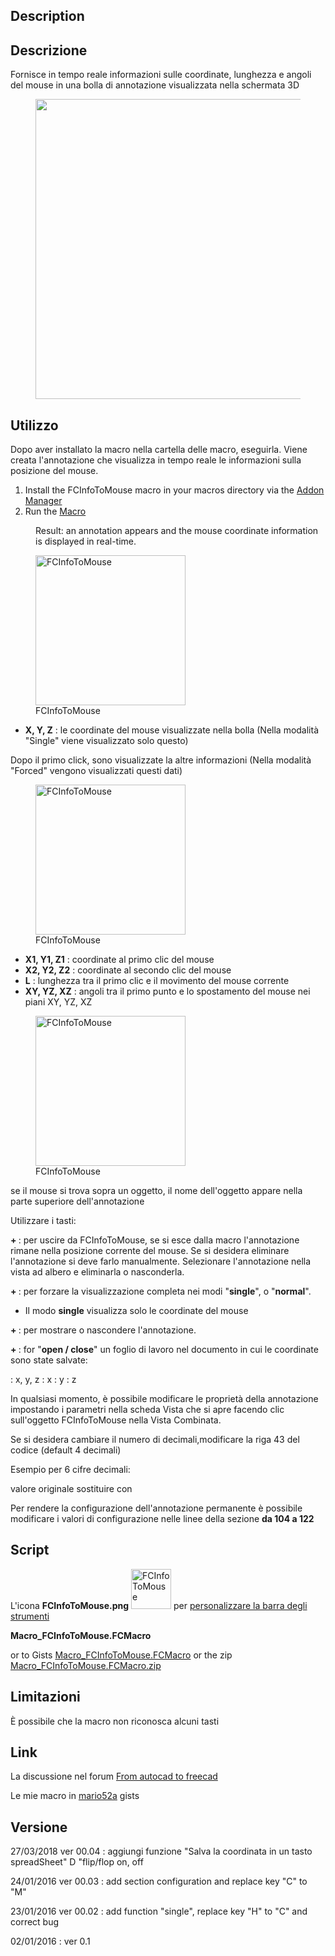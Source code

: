 <languages/>

<div class="mw-translate-fuzzy">
{{Macro/it
|Name=Macro FCInfoToMouse
|Translate=Info dal mouse
|Icon=FCInfoToMouse.png
|Description=Fornisce in tempo reale informazioni sulle coordinate, lunghezza e angoli del mouse.
|Author=Mario52
|Version=00.05
|Date=2021-04-14
}}
</div>

==Description==

<div class="mw-translate-fuzzy">
==Descrizione==
Fornisce in tempo reale informazioni sulle coordinate, lunghezza e angoli del mouse in una bolla di annotazione visualizzata nella schermata 3D
</div>

{{Codeextralink|https://gist.githubusercontent.com/mario52a/974214c4b83beaa41495/raw/7789c1995dba2af74a14d549638267f7740c036c/Macro_FCInfoToMouse.FCMacro}}

[[File:Macro FCInfoToMouse 00.png|480px|]]
<div class="mw-translate-fuzzy">
{{Caption|FCInfoToMouse}}
</div>

<span id="Usage"></span>
<div class="mw-translate-fuzzy">
==Utilizzo==
Dopo aver installato la macro nella cartella delle macro, eseguirla. Viene creata l'annotazione che visualizza in tempo reale le informazioni sulla posizione del mouse.
</div>

# Install the FCInfoToMouse macro in your macros directory via the [[Std_AddonMgr|Addon Manager]]
# Run the [[Macros|Macro]] 
: Result: an annotation appears and the mouse coordinate information is displayed in real-time.

<div class="mw-translate-fuzzy">
[[File:Macro FCInfoToMouse 01.png|240px|left|FCInfoToMouse ]]
</div>

<div class="mw-translate-fuzzy">
* '''X, Y, Z''' : le coordinate del mouse visualizzate nella bolla (Nella modalità "Single" viene visualizzato solo questo)<br />
</div>

<div class="mw-translate-fuzzy">
Dopo il primo click, sono visualizzate la altre informazioni (Nella modalità "Forced" vengono visualizzati questi dati)
</div>

<div class="mw-translate-fuzzy">
[[File:Macro FCInfoToMouse 02.png|240px|left|FCInfoToMouse ]]
</div>

<div class="mw-translate-fuzzy">
* '''X1, Y1, Z1''' : coordinate al primo clic del mouse 
* '''X2, Y2, Z2''' : coordinate al secondo clic del mouse 
* '''L''' : lunghezza tra il primo clic e il movimento del mouse corrente
* '''XY, YZ, XZ''' : angoli tra il primo punto e lo spostamento del mouse nei piani XY, YZ, XZ
</div>
{{clear}}

<div class="mw-translate-fuzzy">
[[File:Macro FCInfoToMouse 03.png|240px|left|FCInfoToMouse ]]
</div>

<div class="mw-translate-fuzzy">
se il mouse si trova sopra un oggetto, il nome dell'oggetto appare nella parte superiore dell'annotazione
</div>

{{clear}}
<span id="Keyboard_Shortcuts"></span>
<div class="mw-translate-fuzzy">
Utilizzare i tasti:
</div>

<div class="mw-translate-fuzzy">
'''{{KEY|SHIFT}} + {{KEY|Q}}''' : per uscire da FCInfoToMouse, se si esce dalla macro l'annotazione rimane nella posizione corrente del mouse. Se si desidera eliminare l'annotazione si deve farlo manualmente. Selezionare l'annotazione nella vista ad albero e eliminarla o nasconderla.
</div>

<div class="mw-translate-fuzzy">
'''{{KEY|SHIFT}} + {{KEY|M}}''' : per forzare la visualizzazione completa nei modi "'''single'''", o "'''normal'''".
* Il modo '''single''' visualizza solo le coordinate del mouse
</div>

'''{{KEY|SHIFT}} + {{KEY|C}}''' : per mostrare o nascondere l'annotazione.

<div class="mw-translate-fuzzy">
'''{{KEY|SHIFT}} + {{KEY|D}}''' : for "'''open / close'''" un foglio di lavoro nel documento in cui le coordinate sono state salvate:
</div>

<div class="mw-translate-fuzzy">
{{KEY|cell '''A'''}} : x, y, z {{KEY|cell '''B'''}} : x {{KEY|cell '''C'''}} : y {{KEY|cell '''D'''}} : z
</div>

<div class="mw-translate-fuzzy">
In qualsiasi momento, è possibile modificare le proprietà della annotazione impostando i parametri nella scheda Vista che si apre facendo clic sull'oggetto FCInfoToMouse nella Vista Combinata.
</div>

Se si desidera cambiare il numero di decimali,modificare la riga 43 del codice (default 4 decimali)

Esempio per 6 cifre decimali:

valore originale
{{Code|code=
global arrondi    ; arrondi    = 4
}}
sostituire con
{{Code|code=
global arrondi    ; arrondi    = 6
}}

Per rendere la configurazione dell'annotazione permanente è possibile modificare i valori di configurazione nelle linee della sezione '''da 104 a 122'''

==Script== 
L'icona '''FCInfoToMouse.png''' [[File:FCInfoToMouse.png|64px|FCInfoToMouse]] per [http://www.freecadweb.org/wiki/index.php?title=Customize_ToolsBar/it personalizzare la barra degli strumenti]

'''Macro_FCInfoToMouse.FCMacro''' 

{{MacroCode|code=

# -*- coding: utf-8 -*-
"""
***************************************************************************
*   Copyright (c) 2016 <mario52>                                          *
*                                                                         *
*   This file is a supplement to the FreeCAD CAx development system.      *
*                                                                         *
*   This program is free software; you can redistribute it and/or modify  *
*   it under the terms of the GNU Lesser General Public License (LGPL)    *
*   as published by the Free Software Foundation; either version 2 of     *
*   the License, or (at your option) any later version.                   *
*   for detail see the LICENCE text file.                                 *
*                                                                         *
*   This software is distributed in the hope that it will be useful,      *
*   but WITHOUT ANY WARRANTY; without even the implied warranty of        *
*   MERCHANTABILITY or FITNESS FOR A PARTICULAR PURPOSE.  See the         *
*   GNU Library General Public License for more details.                  *
*                                                                         *
*   You should have received a copy of the GNU Library General Public     *
*   License along with this macro; if not, write to the Free Software     *
*   Foundation, Inc., 59 Temple Place, Suite 330, Boston, MA  02111-1307  *
*   USA                                                                   *
***************************************************************************
*           WARNING! All changes in this file will be lost and            *  
*                  may cause malfunction of the program                   *
***************************************************************************
"""
# http://forum.freecadweb.org/viewtopic.php?f=22&t=9215
# FCInfoToMouse

__title__   = "FCInfoToMouse"
__author__  = "Mario52"
__url__     = "https://www.freecadweb.org/wiki/Macro_FCInfoToMouse"
__version__ = "00.04"
__date__    = "27/03/2018"
#
import Draft, Part
import math,FreeCAD
from FreeCAD import Base
import time
App = FreeCAD

global arrondi    ; arrondi    = 4

global objectAnn  ; objectAnn  = "" 
global positionX1 ; positionX1 = 0.0
global positionY1 ; positionY1 = 0.0
global positionZ1 ; positionZ1 = 0.0
global force      ; force      = 0
global hidden     ; hidden     = 0
global coorBegin  ; coorBegin  = ""
global pas        ; pas        = 0

global spreadSheet; spreadSheet= 0
global compteur   ; compteur   = 0 
global spread     ; spread     = ""

from math import sqrt, pi, sin, cos, asin, acos, atan, atan2, degrees

def angle2(vecteur_x1,vecteur_y1,vecteur_x2,vecteur_y2,mode):   #tester getAngle ( Vector )
# calcul de l'inclinaison d'une ligne a partir de deux Vecteurs
# si "mode" = 1 alors affichage en degres sinon en radian
    try:
        deltaX = vecteur_x2 - vecteur_x1
        deltaY = vecteur_y2 - vecteur_y1
        if mode ==1:
            angle = degrees(atan2(float(deltaY),float(deltaX))) # degres  (mode = 1)
        else:
            angle = atan2(float(deltaY),float(deltaX))          # radian  (mode = 0)
        return round(angle,arrondi)
    except Exception:
        None

def sub(first, other): 
	"sub(Vector,Vector) - subtracts second vector from first one"
	if isinstance(first,FreeCAD.Vector) and isinstance(other,FreeCAD.Vector):
		return FreeCAD.Vector(first.x-other.x, first.y-other.y, first.z-other.z)

def length(first):
	"lengh(Vector) - gives vector length"
	if isinstance(first,FreeCAD.Vector):
		return math.sqrt(first.x*first.x + first.y*first.y + first.z*first.z)

def dist(first, other):
	"dist(Vector,Vector) - returns the distance between both points/vectors"
	if isinstance(first,FreeCAD.Vector) and isinstance(other,FreeCAD.Vector):
		return length(sub(first,other))

def codeColor(color):
    try:
        rgb = float((float(color)/255.0))
    except Exception:
        rgb = 0.0
    return rgb


doc = FreeCAD.ActiveDocument    
if doc == None:
    doc = FreeCAD.newDocument()

# for modify the configuration : line 104 to 122
# PS: if DisplayMode = "Line" and Frame = False the annotation is transparent
#
##### Configuration  Modify here # Begin #######################################
                                                                               #
#BackgroundColor :                                                             #
red_B           = 0.0                # 0.0 to 255.0                            #
green_B         = 84.0               # 0.0 to 255.0                            #
blue_B          = 255.0              # 0.0 to 255.0                            #
                                                                               #
displayMode     = "Line"             # "Line" or "Object"                      #
fontName        = "MS Shell Dlg 2"   # "MS Shell Dlg 2" for Windows            #
fontSize        = 8.0                # Font size                               #
frame           = False              # "False" or "True"                       #
justification   = "Left"             # "Left", "Right", "Center"               #
                                                                               #
#TextColor       :                                                             #
red_T           = 255.0              # 0.0 to 255.0                            #
green_T         = 255.0              # 0.0 to 255.0                            #
blue_T          = 255.0              # 0.0 to 255.0                            #
                                                                               #
##### Configuration  End End ###################################################

v=Gui.activeDocument().activeView()
objectAnn = App.ActiveDocument.addObject("App::AnnotationLabel","FCInfoToMouse")# create work annotation
objectAnn.LabelText=["Hello FreeCAD World"]

FreeCADGui.getDocument(doc.Name).getObject(objectAnn.Label).BackgroundColor = (codeColor(red_B),codeColor(green_B),codeColor(blue_B))   #
FreeCADGui.getDocument(doc.Name).getObject(objectAnn.Label).DisplayMode     = displayMode                                               #
FreeCADGui.getDocument(doc.Name).getObject(objectAnn.Label).FontName        = fontName                                                  #
FreeCADGui.getDocument(doc.Name).getObject(objectAnn.Label).FontSize        = fontSize                                                  #
FreeCADGui.getDocument(doc.Name).getObject(objectAnn.Label).Frame           = frame                                                     #
FreeCADGui.getDocument(doc.Name).getObject(objectAnn.Label).Justification   = justification                                             #
FreeCADGui.getDocument(doc.Name).getObject(objectAnn.Label).TextColor       = (codeColor(red_T),codeColor(green_T),codeColor(blue_T))   #

import os, sys, platform
global PolicePath;    PolicePath = ""

#if platform.system() == "Windows" :
#    PolicePath = "C:/Windows/Fonts/ARIAL.TTF"
#elif platform.system() == "Linux" :
#    PolicePath = "/usr/share/fonts/truetype/ubuntu-font-family/Ubuntu-M.ttf"
#elif platform.system() == "Darwin":
#    PolicePath = "/Library/Fonts/Arial.ttf"
#else:
#    PolicePath = "C:/Windows/Fonts/ARIAL.TTF"

p=FreeCAD.ParamGet("User parameter:BaseApp/Preferences/Mod/Draft")
PolicePath = p.GetString("FontFile")

class ViewObserver:
    def __init__(self, view):
       self.view = view

    def logPosition(self, info):
        global objectAnn
        global positionX1, positionY1, positionZ1
        global pas, arrondi
        global coorBegin
        global force
        global hidden
        global PolicePath
        global spreadSheet
        global compteur
        global spread

######## for testing key ############
#        try:                       #
#            print info["Key"]      #
#            print info["State"]    #
##            print ord(info["Key"]) #
#        except Exception:          #
#            None                   #
#####################################

        Button1 = 0

        try:
            if (info["Key"] == "Q") and (info["State"] == "DOWN"):                        # SHIFT + Q for quit
                v.removeEventCallback("SoEvent",c)                                        # close event observation
                FreeCAD.Console.PrintMessage( "End FCInfoToMouse" + "\n")
        except Exception:
            None

        try:
            if (info["Key"] == "M") and (info["State"] == "DOWN"):                        # SHIFT + M for force display
                if force == 0:
                    force = 1
                    FreeCAD.Console.PrintMessage( "Forced " + "\n")
                elif force == 1:
                    force = 2
                    FreeCAD.Console.PrintMessage( "Single " + "\n")
                elif force == 2:
                    force = 0
                    FreeCAD.Console.PrintMessage( "Normal " + "\n")
        except Exception:
            None

        try:
            if (info["Key"] == "C") and (info["State"] == "DOWN"):                        # SHIFT + C for hidden / visible annotation OK
                if hidden == 0:
                    hidden = 1
                    FreeCADGui.getDocument(doc.Name).getObject(objectAnn.Label).Visibility = False
                    FreeCAD.Console.PrintMessage( "concealed " + "\n")
                else:
                    hidden = 0
                    FreeCADGui.getDocument(doc.Name).getObject(objectAnn.Label).Visibility = True
                    FreeCAD.Console.PrintMessage( "visible " + "\n")
        except Exception:
            None

        try:
            if (info["Key"] == "D") and (info["State"] == "DOWN"):                        # SHIFT + S for Open spreadSheet
                if spreadSheet == 0:
                    #spread = FreeCAD.ActiveDocument.getObjectsByLabel(spread.Name)[0]    # for append in existant SpreadSheet
                    spread = App.activeDocument().addObject('Spreadsheet::Sheet','MySpreedSheett')
                    spreadSheet = 1
                    FreeCAD.Console.PrintMessage("SpreadSheet open : " + spread.Name + "\n")
                else:
                    spreadSheet = 0
                    FreeCAD.Console.PrintMessage("SpreadSheet closed" + "\n")
                compteur    = 0
        except Exception:
            None

        try:
            object2 = ""
            object = v.getObjectInfo(v.getCursorPos())                                    # here for object preselected
            object2 = object["Object"] + "." + object["Component"]                        # object + component
            pnt = FreeCAD.Vector(float(object["x"]),float(object["y"]),float(object["z"]))# vector on position mouse to object
#            print "pnt ",pnt
        except Exception:
            pos = info["Position"]                                                        # if mouse in 3D view
            pnt = self.view.getPoint(pos)                                                 # vector detect on mouse position 3D view
#            print "pnt ",pnt

        try:
            if (info["Button"] == "BUTTON1") and (info["State"] == "DOWN"):               # coordinates clic to mouse
                positionX1 = round(pnt[0],arrondi)
                positionY1 = round(pnt[1],arrondi)
                positionZ1 = round(pnt[2],arrondi)
                
                coorBegin = ""
                coorBegin = "X1: "+str(positionX1)+"  Y1: "+str(positionY1)+"  Z1: "+str(positionZ1)
                if pas == 0:
                    pas = 1
                else:
                    pas = 0

                try:                                                   # spreadSheet
                    if spreadSheet == 1:
                        compteur += 1
                        spread.set("A"+str(compteur) ,  str(positionX1) + ", " + str(positionY1) + ", " + str(positionZ1))
                        spread.set("B"+str(compteur) ,  str(positionX1))
                        spread.set("C"+str(compteur) ,  str(positionY1))
                        spread.set("D"+str(compteur) ,  str(positionZ1))
                        App.ActiveDocument.recompute()
                        FreeCAD.Console.PrintMessage(str(compteur) + " : " +  str(positionX1) + ", " + str(positionY1) + ", " + str(positionZ1) + "\n")
                except Exception:
                    None
                
        except Exception:
            None

        try:
            objectAnn.BasePosition = (pnt[0], pnt[1], pnt[2])
            if force == 2:
                objectAnn.LabelText = ["X: " + str(round(pnt[0],arrondi)) + " Y: " + str(round(pnt[1],arrondi)) + " Z: " + str(round(pnt[2],arrondi))]
            else:
                if ((pas == 1) or (force == 1)):
                    coorEnd = longueur = angles = ""
                    coorEnd = "X2: " + str(round(pnt[0],arrondi)) + "  Y2: " + str(round(pnt[1],arrondi)) + "  Z2: " + str(round(pnt[2],arrondi))
                    longueur = "L: " + str(round(dist(FreeCAD.Vector(positionX1,positionY1,positionZ1), FreeCAD.Vector(pnt[0], pnt[1], pnt[2])),12)) # around to 12 decimales
                    alphaXY = alphaXY = alphaXZ = 0.0
                    alphaXY = str(round(angle2(positionX1,positionY1,pnt[0],pnt[1],1),arrondi))
                    alphaYZ = str(round(angle2(positionY1,positionZ1,pnt[1],pnt[2],1),arrondi))
                    alphaXZ = str(round(angle2(positionX1,positionZ1,pnt[0],pnt[2],1),arrondi))
        
                    angles = "XY: " + alphaXY + unichr(176) + "  YZ: " + alphaYZ + unichr(176) + "  XZ: " + alphaXZ + unichr(176)    # unichr(176) = degrees character
        
                    if object2 == "":
                        objectAnn.LabelText = [coorBegin, coorEnd, longueur, angles,]
                    else:
                        objectAnn.LabelText = [object2, coorBegin, coorEnd, longueur, angles,]
                else:
                    if object2 == "":
                        objectAnn.LabelText = ["X: " + str(round(pnt[0],arrondi)) + " Y: " + str(round(pnt[1],arrondi)) + " Z: " + str(round(pnt[2],arrondi)),]
                    else:
                        objectAnn.LabelText = [object2, "X: " + str(round(pnt[0],arrondi)) + " Y: " + str(round(pnt[1],arrondi)) + " Z: " + str(round(pnt[2],arrondi))]

        except Exception:
            FreeCAD.Console.PrintError("End FCInfoToMouse by an error" + "\n")
            v.removeEventCallback("SoEvent",c)                                            # close event observation

##### Begin ######
FreeCAD.Console.PrintMessage("__Welcome to FCInfoToMouse__" + "\n")
FreeCAD.Console.PrintMessage("SHIFT + Q : for quit" + "\n")
FreeCAD.Console.PrintMessage("SHIFT + M : for force display, mode single, mode normal" + "\n")
FreeCAD.Console.PrintMessage("SHIFT + C : for concealed / visible" + "\n")
FreeCAD.Console.PrintMessage("SHIFT + D : for create spreadSheet / close spreadSheet" + "\n")
FreeCAD.Console.PrintMessage("____________________________" + "\n")

pas = 0
o = ViewObserver(v)
try:
    c = v.addEventCallback("SoEvent",o.logPosition)
except Exception:
    App.ActiveDocument.removeObject(objectAnn.Label)
    FreeCAD.Console.PrintMessage( "Not GUI End FCInfoToMouse" + "\n")


}}

or to Gists [https://gist.github.com/mario52a/974214c4b83beaa41495 Macro_FCInfoToMouse.FCMacro] or the zip [https://gist.github.com/mario52a/974214c4b83beaa41495/archive/d62630049d4663369fc80519a7655ee4c32c8711.zip Macro_FCInfoToMouse.FCMacro.zip]

<span id="Limitation"></span>
==Limitazioni==

È possibile che la macro non riconosca alcuni tasti

==Link==
La discussione nel forum [http://forum.freecadweb.org/viewtopic.php?f=3&t=13592 From autocad to freecad]

Le mie macro in [https://gist.github.com/mario52a mario52a ] gists

<span id="Version"></span>
==Versione==

27/03/2018 ver 00.04 : aggiungi funzione "Salva la coordinata in un tasto spreadSheet" D "flip/flop on, off

24/01/2016 ver 00.03 : add section configuration and replace key "C" to "M"

23/01/2016 ver 00.02 : add function "single", replace key "H" to "C" and correct bug

02/01/2016 : ver 0.1